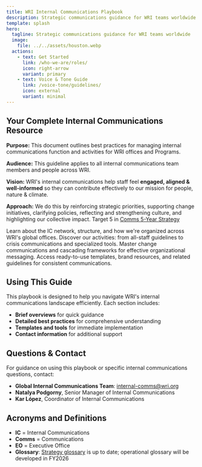 ```yaml
---
title: WRI Internal Communications Playbook
description: Strategic communications guidance for WRI teams worldwide
template: splash
hero:
  tagline: Strategic communications guidance for WRI teams worldwide
  image:
    file: ../../assets/houston.webp
  actions:
    - text: Get Started
      link: /who-we-are/roles/
      icon: right-arrow
      variant: primary
    - text: Voice & Tone Guide
      link: /voice-tone/guidelines/
      icon: external
      variant: minimal
---
```



## Your Complete Internal Communications Resource

**Purpose:** This document outlines best practices for managing internal communications function and activities for WRI offices and Programs.

**Audience:** This guideline applies to all internal communications team members and people across WRI.

**Vision:** WRI's internal communications help staff feel **engaged, aligned & well-informed** so they can contribute effectively to our mission for people, nature & climate.

**Approach:** We do this by reinforcing strategic priorities, supporting change initiatives, clarifying policies, reflecting and strengthening culture, and highlighting our collective impact. Target 5 in [Comms 5-Year Strategy](https://onewri.sharepoint.com/:w:/s/Banyan2/Strategy/EdAiqWIN_HZGkxJUqb3RytkBFPv7exwEcf2tUrUTi1PuCQ?e=HmwpDA)

<CardGrid stagger>
	<Card title="Who We Are" icon="group">
		Learn about the IC network, structure, and how we're organized across WRI's global offices.
	</Card>
	<Card title="What We Do" icon="rocket">
		Discover our activities: from all-staff guidelines to crisis communications and specialized tools.
	</Card>
	<Card title="Developing Strategy" icon="puzzle">
		Master change communications and cascading frameworks for effective organizational messaging.
	</Card>
	<Card title="Templates & Resources" icon="document">
		Access ready-to-use templates, brand resources, and related guidelines for consistent communications.
	</Card>
</CardGrid>

## Using This Guide

This playbook is designed to help you navigate WRI's internal communications landscape efficiently. Each section includes:

- **Brief overviews** for quick guidance
- **Detailed best practices** for comprehensive understanding  
- **Templates and tools** for immediate implementation
- **Contact information** for additional support

## Questions & Contact

For guidance on using this playbook or specific internal communications questions, contact:

- **Global Internal Communications Team**: internal-comms@wri.org
- **Natalya Podgorny**, Senior Manager of Internal Communications
- **Kar López**, Coordinator of Internal Communications

## Acronyms and Definitions

- **IC** = Internal Communications
- **Comms** = Communications  
- **EO** = Executive Office
- **Glossary**: [Strategy glossary](https://onewri.sharepoint.com/:w:/s/Banyan2/Strategy/EecZ0SxtH6pAkgf7uzNehmwBknyOV2RewQlwfms3mcYT3g?e=6XtvIr) is up to date; operational glossary will be developed in FY2026
